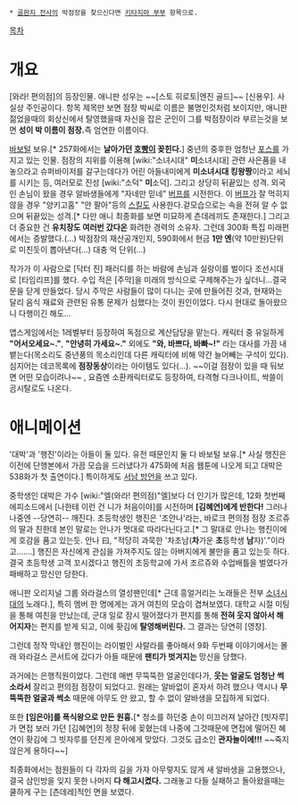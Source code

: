  * [[골판지 전사]]의 박점장을 찾으신다면 [[키타지마 부부]] 항목으로.

[[목차]]

= 개요 =
[와라! 편의점]의 등장인물. 애니판 성우는 ~~[스토 히로토|엔진 골드]~~ [신용우]. 사실상 주인공이다.
항목 제목만 보면 점장 박씨로 이름은 불명인것처럼 보이지만, 애니판 젊었을때의 회상신에서 탈영했을때 자신을 잡은 군인이 그를 박점장이라 부르는것을 보면 '''성이 박 이름이 점장.'''즉 엄연한 이름이다.

[[바보털]] 보유.[* 257화에서는 '''날아가던 [[호빵]]이 꽂힌다.'''] 중년의 중후한 엄청난 [[포스]]를 가지고 있는 인물. 점장의 지위를 이용해 [wiki:"소녀시대" '''미'''소녀시대] 관련 사은품을 내놓으라고 슈퍼바이저를 갈구는데다가 어린 아들내미에게 '''미소녀시대 킹왕짱'''이라고 세뇌를 시키는 등, 여러모로 진성 [wiki:"소덕" '''미'''소덕]. 그리고 상당히 뒤끝있는 성격. 외국인 손님이 왔을 경우 알바생들에게 "자네만 믿네" [[버프]]를 시전한다. 이 [[버프]]가 잘 먹히지 않을 경우 "양키고홈" "안 팔아"등의 [[스킬]]도 사용한다.겉모습으로는 속을 전혀 알 수 없으며 뒤끝있는 성격.[* 다만 애니 최종화를 보면 미묘하게 츤데레끼도 존재한다.] 그리고 더 중요한 건 '''유치장도 여러번 갔다온''' 화려한 경력의 소유자. 그런데 300화 특집 미래편에서는 증발했다.(…) 박점장의 재산공개인지, 590화에서 현금 '''1만 엔'''(약 10만원)단위로 미친듯이 뽑아낸다(...) 대충 억 단위(...)

작가가 이 사람으로 [닥터 진] 패러디를 하는 바람에 손님과 실랑이를 벌이다 조선시대로 [타임리프]를 했다. 수입 적은 [주막]을 미래의 방식으로 구제해주는가 싶더니…결국 문을 닫게 만들었다. 당시 주막은 사람들이 많이 다니는 곳에 만들어진 것과, 현재와는 달리 음식 재료와 관련된 유통 문제가 심했다는 것이 원인이었다. 다시 현대로 돌아왔으니 다행이긴 해도…

앱스게임에서는 1레벨부터 등장하여 독점으로 계산담당을 맡는다. 캐릭터 중 유일하게 '''"어서오세요~."''', '''"안녕히 가세요~."''' 외에도 '''"와, 바쁘다, 바빠~!"''' 라는 대사를 가끔 내뱉는다(목소리도 중년풍의 목소리인데 다른 캐릭터에 비해 약간 늘어빼는 구석이 있다). 심지어는 데코목록에 '''점장동상'''이라는 아이템도 있다(…). ~~이걸 점장이 있을 때 둬보면 어떤 모습이려나~~ , 요즘엔 소환캐릭터로도 등장하여, 타격형 다크나이트, 싹쓸이 곰시탈로도 나온다.

= 애니메이션 =
'대박'과 '행진'이라는 아들이 둘 있다. 유전 때문인지 둘 다 바보털 보유.[* 사실 행진은 이전에 단행본에서 가끔 모습을 드러냈다가 475화에 처음 웹툰에 나오게 되고 대박은 538화가 첫 출연이다.] 특이하게도 [[서남 방언]]을 쓰고 있다.

중학생인 대박은 가수 [wiki:"엘(와라! 편의점)"엘]보다 더 인기가 많은데, 12화 첫번째 에피소드에서 [나한테 이런 건 니가 처음이야]를 시전하며 '''[김혜연]에게 반한다!''' 그러나 나중엔 --당연히-- 깨진다. 초등학생인 행진은 '조안나'라는, 바로크 편의점 점장 조르쥬의 딸과 친한데 본인 말로는 안나가 멋대로 따라다닌다고.[* 그 말대로 안나는 행진이에게 호감을 품고 있는듯. 안나 曰, "적당히 과묵한 '차초남('''차'''가운 '''초'''등학생 '''남'''자)'."이라고…….] 행진은 자신에게 관심을 가져주지도 않는 아버지에게 불만을 품고 있는듯 하다. 결국 초등학생 고객 꼬시겠다고 행진의 초등학교에 가서 조르쥬와 수업배틀을 벌였다가 패배하고 망신만 당한다. 

애니판 오리지널 그룹 와라걸스의 열성팬인데[* 근데 흥얼거리는 노래들은 전부 [[소녀시대]]의 노래다.], 특히 멤버 한 명에게는 과거 여친의 모습이 겹쳐보였다. 대학교 시절 미팅을 통해 여친을 만났는데, 군대 일로 잠시 떨어졌다가 편지를 통해 '''전혀 웃지 않아서 해어지자'''는 편지를 받게 되고, 이에 홧김에 '''탈영해버린다.''' 그 결과는 당연히 [영창].

그런데 정작 막내인 행진이는 라이벌인 샤랄라를 좋아해서 9화 두번째 이야기에서는 몰래 와라걸스 콘서트에 갔다가 아들 때문에 '''팬티가 벗겨지는''' 망신을 당했다.

과거에는 은행직원이었다. 그런데 매번 무뚝뚝한 얼굴인데다가, '''웃는 얼굴도 엄청난 썩소라서''' 잘리고 편의점 점장이 되었다고. 원래는 알바없이 혼자서 하려 했으나 역시나 '''무뚝뚝한 얼굴과 썩소''' 때문에 아무도 안 왔고, 할 수 없이 알바생을 모집하게 되었다.

또한 '''[임은아]를 폭식왕으로 만든 원흉.'''[* 청소를 하던중 손이 미끄러져 날아간 [빗자루]가 면접 보러 가던 [김혜연]의 정장 뒤에 꽂혔는데 나중에 그것때문에 면접에 떨어진 혜연이 홧김에 그 빗자루를 던진게 은아에게 맞았다. 그것도 급소인 '''관자놀이에!!!''' ~~죽지 않은게 용하다~~]

최종화에서는 점원들이 다 각자의 길을 가자 아무렇지도 않게 새 알바생을 고용했으나, 결국 삼인방을 잊지 못한 나머지 '''다 해고시켰다.''' 그래놓고 다들 실패하고 돌아왔을때는 쿨하게 구는 [츤데레]적인 면을 보였다.

